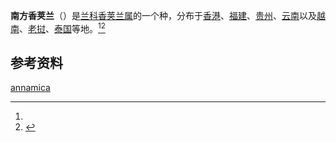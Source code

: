 {{Speciesbox
| taxon = Vanilla annamica
| authority = Gagnep.
| synonyms = * ''Miguelia annamica'' <small>(Gagnep.) Aver.</small>
| synonyms_ref = <ref name=":0">{{Cite web|title=''Vanilla annamica'' Gagnep.|url=http://powo.science.kew.org/taxon/urn:lsid:ipni.org:names:661145-1|accessdate=2021-03-12|work=Plants of the World Online|publisher=Kew Science|archive-date=2022-04-17|archive-url=https://web.archive.org/web/20220417071930/https://powo.science.kew.org/taxon/urn:lsid:ipni.org:names:661145-1}}</ref>
}}

'''南方香荚兰'''（{{lang-xm|Vanilla annamica}}）是[[兰科|兰科]][[香荚兰属|香荚兰属]]的一个种，分布于[[香港|香港]]、[[福建|福建]]、[[贵州|贵州]]、[[云南|云南]]以及[[越南|越南]]、[[老挝|老挝]]、[[泰国|泰国]]等地。<ref name=":0" /><ref>{{Cite web|title=''Vanilla annamica'' in Flora of China|url=http://efloras.org/florataxon.aspx?flora_id=2&taxon_id=200028848|accessdate=2021-03-12|work=eFloras.org|archive-date=2021-01-21|archive-url=https://web.archive.org/web/20210121022851/http://www.efloras.org/florataxon.aspx?flora_id=2&taxon_id=200028848|dead-url=no}}</ref>

== 参考资料 ==
{{reflist}}

{{Taxonbar}}

[[Category:香荚兰属|annamica]]